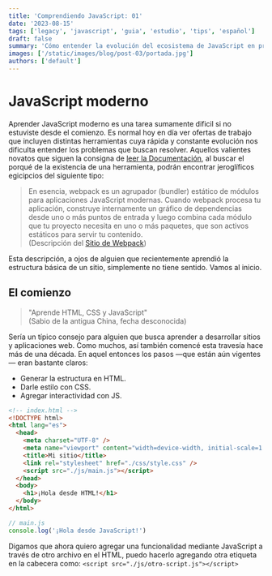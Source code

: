 ```yaml
---
title: 'Comprendiendo JavaScript: 01'
date: '2023-08-15'
tags: ['legacy', 'javascript', 'guia', 'estudio', 'tips', 'español']
draft: false
summary: 'Cómo entender la evolución del ecosistema de JavaScript en procesos modernos de desarrollo Front-End, primera parte.'
images: ['/static/images/blog/post-03/portada.jpg']
authors: ['default']
---
```


# JavaScript moderno

Aprender JavaScript moderno es una tarea sumamente dificil si no estuviste desde el comienzo. Es normal hoy en día ver ofertas de trabajo que incluyen distintas herramientas cuya rápida y constante evolución nos dificulta entender los problemas que buscan resolver. Aquellos valientes novatos que siguen la consigna de [leer la Documentación](/blog/el-mejor-curso), al buscar el porqué de la existencia de una herramienta, podrán encontrar jeroglíficos egicipcios del siguiente tipo:

> En esencia, webpack es un agrupador (bundler) estático de módulos para aplicaciones JavaScript modernas. Cuando webpack procesa tu aplicación, construye internamente un gráfico de dependencias desde uno o más puntos de entrada y luego combina cada módulo que tu proyecto necesita en uno o más paquetes, que son activos estáticos para servir tu contenido.\
> (Descripción del [Sitio de Webpack](https://webpack.js.org/concepts/))

Esta descripción, a ojos de alguien que recientemente aprendió la estructura básica de un sitio, simplemente no tiene sentido. Vamos al inicio.

## El comienzo

> "Aprende HTML, CSS y JavaScript" \
> (Sabio de la antigua China, fecha desconocida)

Sería un típico consejo para alguien que busca aprender a desarrollar sitios y aplicaciones web. Como muchos, así también comencé esta travesía hace más de una década. En aquel entonces los pasos —que están aún vigentes— eran bastante claros:

- Generar la estructura en HTML.
- Darle estilo con CSS.
- Agregar interactividad con JS.

```html #6
<!-- index.html -->
<!DOCTYPE html>
<html lang="es">
  <head>
    <meta charset="UTF-8" />
    <meta name="viewport" content="width=device-width, initial-scale=1.0" />
    <title>Mi sitio</title>
    <link rel="stylesheet" href="./css/style.css" />
    <script src="./js/main.js"></script>
  </head>
  <body>
    <h1>¡Hola desde HTML!</h1>
  </body>
</html>
```

```javascript
// main.js
console.log('¡Hola desde JavaScript!')
```

Digamos que ahora quiero agregar una funcionalidad mediante JavaScript a través de otro archivo en el HTML, puedo hacerlo agregando otra etiqueta en la cabecera como: `<script src="./js/otro-script.js"></script>`
